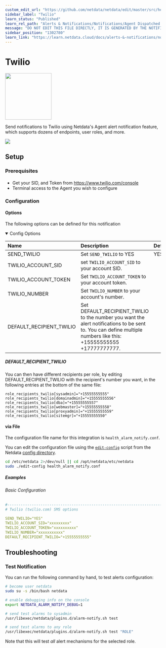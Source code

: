 ```yaml
---
custom_edit_url: "https://github.com/netdata/netdata/edit/master/src/health/notifications/twilio/metadata.yaml"
sidebar_label: "Twilio"
learn_status: "Published"
learn_rel_path: "Alerts & Notifications/Notifications/Agent Dispatched Notifications"
message: "DO NOT EDIT THIS FILE DIRECTLY, IT IS GENERATED BY THE NOTIFICATION'S metadata.yaml FILE"
sidebar_position: "1302780"
learn_link: "https://learn.netdata.cloud/docs/alerts-&-notifications/notifications/agent-dispatched-notifications/twilio"
---
```



# Twilio


<img src="https://netdata.cloud/img/twilio.png" width="150"/>


Send notifications to Twilio using Netdata's Agent alert notification feature, which supports dozens of endpoints, user roles, and more.



<img src="https://img.shields.io/badge/maintained%20by-Netdata-%2300ab44" />

## Setup


### Prerequisites

#### 

- Get your SID, and Token from https://www.twilio.com/console
- Terminal access to the Agent you wish to configure



### Configuration

#### Options

The following options can be defined for this notification

<details open>
<summary>Config Options</summary>

| Name | Description | Default | Required |
|:----|:-----------|:-------|:--------:|
| SEND_TWILIO | Set `SEND_TWILIO` to YES | YES | yes |
| TWILIO_ACCOUNT_SID | set `TWILIO_ACCOUNT_SID`  to your account SID. |  | yes |
| TWILIO_ACCOUNT_TOKEN | Set `TWILIO_ACCOUNT_TOKEN` to your account token. |  | yes |
| TWILIO_NUMBER | Set `TWILIO_NUMBER` to your account's number. |  | yes |
| DEFAULT_RECIPIENT_TWILIO | Set DEFAULT_RECIPIENT_TWILIO to the number you want the alert notifications to be sent to. You can define multiple numbers like this: +15555555555 +17777777777. |  | yes |

##### DEFAULT_RECIPIENT_TWILIO

You can then have different recipients per role, by editing DEFAULT_RECIPIENT_TWILIO with the recipient's number you want, in the following entries at the bottom of the same file:

```text
role_recipients_twilio[sysadmin]="+15555555555"
role_recipients_twilio[domainadmin]="+15555555556"
role_recipients_twilio[dba]="+15555555557"
role_recipients_twilio[webmaster]="+15555555558"
role_recipients_twilio[proxyadmin]="+15555555559"
role_recipients_twilio[sitemgr]="+15555555550"
```


</details>



#### via File

The configuration file name for this integration is `health_alarm_notify.conf`.


You can edit the configuration file using the [`edit-config`](/docs/netdata-agent/configuration#edit-a-configuration-file-using-edit-config) script from the
Netdata [config directory](/docs/netdata-agent/configuration#the-netdata-config-directory).

```bash
cd /etc/netdata 2>/dev/null || cd /opt/netdata/etc/netdata
sudo ./edit-config health_alarm_notify.conf
```

##### Examples

###### Basic Configuration



```yaml
#------------------------------------------------------------------------------
# Twilio (twilio.com) SMS options

SEND_TWILIO="YES"
TWILIO_ACCOUNT_SID="xxxxxxxxx"
TWILIO_ACCOUNT_TOKEN="xxxxxxxxxx"
TWILIO_NUMBER="xxxxxxxxxxx"
DEFAULT_RECIPIENT_TWILIO="+15555555555"

```


## Troubleshooting

### Test Notification

You can run the following command by hand, to test alerts configuration:

```bash
# become user netdata
sudo su -s /bin/bash netdata

# enable debugging info on the console
export NETDATA_ALARM_NOTIFY_DEBUG=1

# send test alarms to sysadmin
/usr/libexec/netdata/plugins.d/alarm-notify.sh test

# send test alarms to any role
/usr/libexec/netdata/plugins.d/alarm-notify.sh test "ROLE"
```

Note that this will test _all_ alert mechanisms for the selected role.


